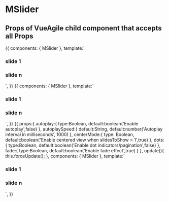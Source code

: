 

<Meta title="Components|MSlider" 
component={MSlider} 
decorators={[withA11y]}/>

# MSlider

<Props of={MSlider}   />

## Props of VueAgile child component that accepts all Props

<Props of={VueAgile}   />


<Preview>
  <Story name="Native Controls" inline={true}>
    {{
        components: { MSlider },
        template:`<m-slider>
        <div class="slide">
          <h3>slide 1</h3>
        </div>
        <div class="slide">
          <h3>slide n</h3>
        </div>
    </m-slider>`,
    }}
  </Story>
</Preview>

<Preview>
  <Story name="With Custom Buttons" inline={true}>
    {{
   components: { MSlider },
        template:`<m-slider>
          <template slot="prevButton">prev</template>
          <template slot="nextButton" tag="slug">next</template>
        <div class="slide">
          <h3>slide 1</h3>
        </div>
        <div class="slide">
          <h3>slide n</h3>
        </div>
    </m-slider>`,
    }}
  </Story>
</Preview>


<Preview>
  <Story name="With Custom Buttons 2" inline={true}>
    {{
      props:{
        autoplay:{
          type:Boolean,
          default:boolean('Enable autoplay',false)
        },
        autoplaySpeed:{
          default:String,
          default:number('Autoplay interval in milliseconds', 1000)
        },
        centerMode:{
          type: Boolean,
          default:boolean('Enable centered view when slidesToShow > 1',true)
        },
        dots:{
          type:Boolean,
          default:boolean('Enable dot indicators/pagination',false)
        },
        fade:{
          type:Boolean,
          default:boolean('Enable fade effect',true)
        }
      },
      update(){
        this.forceUpdate();
      },
      components: { MSlider },
            template:`<m-slider 
              :autoplay="autoplay"
              :autoplaySpeed="autoplaySpeed"
              :centerMode="centerMode"
              :dots="dots"
              :fade="fade">
              <template slot="prevButton">Prev</template>
              <template slot="nextButton">next</template>
            <div class="slide">
              <h3>slide 1</h3>
            </div>
            <div class="slide">
              <h3>slide n</h3>
            </div>
        </m-slider>`,
        }}
  </Story>
</Preview>
